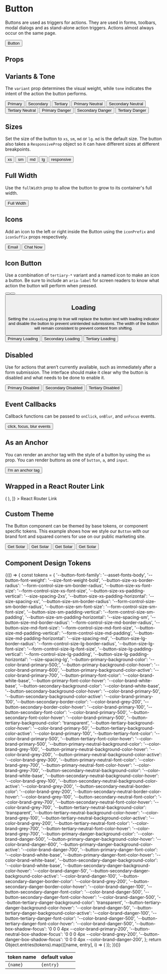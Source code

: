
<Meta title="Components/Button/Overview" component={Button} />

# Button

Buttons are used as triggers for actions.
They are used in forms, toolbars, modal dialogs and as stand-alone action triggers.
Actions almost always occur on the same page.

<Canvas isExpanded>
  <Story
    name="Default"
    parameters={{
      design: {
        type: 'figma',
        url: 'https://www.figma.com/file/k1kOsplTGXvSSMQQCzhCND/Palmetto-Design-System?type=design&node-id=4032%3A11&mode=design&t=ht1ehQlCvlWB3tJ2-1',
      },
    }}
  >
    <Button onClick={action('clicked')}>Button</Button>
  </Story>
</Canvas>

## Props

<ArgsTable of={Button} />

## Variants & Tone

The `variant` prop determines the visual weight, while `tone` indicates the intent of the action the button performs.

<Canvas withSource="open">
  <Story
    name="Variants & Tone"
    parameters={{
      design: {
        type: 'figma',
        url: 'https://www.figma.com/file/k1kOsplTGXvSSMQQCzhCND/Palmetto-Design-System?type=design&node-id=4032%3A11&mode=design&t=ht1ehQlCvlWB3tJ2-1',
      },
    }}
  >
    <Box gap="md">
      <Box gap="sm" direction="row" alignItems="flex-start">
        <Button variant="primary">Primary</Button>
        <Button variant="secondary">Secondary</Button>
        <Button variant="tertiary">Tertiary</Button>
      </Box>
      <Box gap="sm" direction="row" alignItems="flex-start">
        <Button variant="primary" tone="neutral">
          Primary Neutral
        </Button>
        <Button variant="secondary" tone="neutral">
          Secondary Neutral
        </Button>
        <Button variant="tertiary" tone="neutral">
          Tertiary Neutral
        </Button>
      </Box>
      <Box gap="sm" direction="row" alignItems="flex-start">
        <Button variant="primary" tone="danger">
          Primary Danger
        </Button>
        <Button variant="secondary" tone="danger">
          Secondary Danger
        </Button>
        <Button variant="tertiary" tone="danger">
          Tertiary Danger
        </Button>
      </Box>
    </Box>
  </Story>
</Canvas>

## Sizes

Set the size of the button to `xs`, `sm`, `md` or `lg`. `md` is the default size. The button also takes a `ResponsiveProp` object
so it can have different sizes at different breakpoints.

<Canvas withSource="open">
  <Story
    name="Size"
    parameters={{
      design: {
        type: 'figma',
        url: 'https://www.figma.com/file/k1kOsplTGXvSSMQQCzhCND/Palmetto-Design-System?type=design&node-id=4032%3A11&mode=design&t=ht1ehQlCvlWB3tJ2-1',
      },
    }}
  >
    <Box gap="sm" direction="row" alignItems="flex-start">
      <Button size="xs" tone="neutral">
        xs
      </Button>
      <Button size="sm" tone="neutral">
        sm
      </Button>
      <Button size="md" tone="neutral">
        md
      </Button>
      <Button size="lg" tone="neutral">
        lg
      </Button>
      <Button
        size={{
          base: 'xs',
          tablet: 'sm',
          desktop: 'md',
          hd: 'lg',
        }}
        variant="primary"
        tone="neutral"
      >
        responsive
      </Button>
    </Box>
  </Story>
</Canvas>

## Full Width

Use the `fullWidth` prop to allow the button to grow to its container's full width.

<Canvas withSource="open">
  <Story name="Full Width">
    <Button variant="primary" tone="neutral" fullWidth>
      Full Width
    </Button>
  </Story>
</Canvas>

## Icons

Add an icon to the left or right inside the Button using the `iconPrefix` and `iconSuffix` props respectively.

<Canvas withSource="open">
  <Story name="With Icons">
    <Box direction="row" gap="xs">
      <Button variant="primary" tone="neutral" iconPrefix="mail">
        Email
      </Button>
      <Button variant="secondary" tone="neutral" iconSuffix="chat">
        Chat Now
      </Button>
    </Box>
  </Story>
</Canvas>

## Icon Button

Use a combination of `tertiary-*` variant and a named icon to make an icon a button. Be sure to include an `aria-label` for screen readers to know what action the button will perform when pressed.

<Canvas withSource="open">
  <Story name="Icon Button">
    <Button variant="tertiary" iconPrefix="add" aria-label="add" />
    <Button
      variant="tertiary"
      tone="neutral"
      iconPrefix="dots"
      aria-label="open menu"
    />
    <Button
      variant="tertiary"
      tone="danger"
      iconPrefix="trash"
      aria-label="remove"
    />
  </Story>
</Canvas>

## Loading

Setting the `isLoading` prop to true will replace the button text with loading indicator and disable the button to prevent unintended submissions.
The width of the button will remain consistent to prevent content from shifting.

<Canvas withSource="open">
  <Story name="Loading">
    <Box direction="row" gap="sm">
      <Button isLoading>Primary Loading</Button>
      <Button variant="secondary" isLoading>
        Secondary Loading
      </Button>
      <Button variant="tertiary" isLoading>
        Tertiary Loading
      </Button>
    </Box>
  </Story>
</Canvas>

## Disabled

Use for actions that aren’t currently available, such as immediately after a form submission.
The interface should make it clear why the button is disabled and what needs to be done to enable it.

<Canvas withSource="open">
  <Story name="Disabled">
    <Box direction="row" gap="sm">
      <Button variant="primary" tone="neutral" isDisabled>
        Primary Disabled
      </Button>
      <Button variant="secondary" tone="neutral" isDisabled>
        Secondary Disabled
      </Button>
      <Button variant="tertiary" tone="neutral" isDisabled>
        Tertiary Disabled
      </Button>
    </Box>
  </Story>
</Canvas>

## Event Callbacks

Callback functions can be passed to `onClick`, `onBlur`, and `onFocus` events.

<Canvas withSource="open">
  <Story name="Event Callbacks">
    <Button
      onBlur={action('blur')}
      onClick={action('click')}
      onFocus={action('focus')}
    >
      click, focus, blur events
    </Button>
  </Story>
</Canvas>

## As an Anchor

You can render an anchor tag with the style of a button by using the `as` prop. You
can render buttons as one of `button`, `a`, and `input`.

<Canvas>
  <Story name="As an Anchor">
    <Button as="a" href="https://ux.palmetto.com" target="_blank">
      I'm an anchor tag
    </Button>
  </Story>
</Canvas>

## Wrapped in a React Router Link

<Canvas>
  <Story
    name="React Router Link"
    decorators={[
      Story => (
        <BrowserRouter>
          <Story />
        </BrowserRouter>
      ),
    ]}
  >
    <Link to="/" as="a" component={Button}>
      React Router Link
    </Link>
    <Box margin="md 0 0 0">
      <Alert
        hasIcon
        message="NOTE: this link will not work in storybook but the code example is correct if used in a React application with react-router-dom."
        variant="warning"
      />
    </Box>
  </Story>
</Canvas>

## Custom Theme

The Button component can be themed by base tokens, or component specific tokens. This example shows how we style our `Button` with our brand font and squared corners for use on our public marketing site.

<Canvas>
  <Story name="With Custom Theme">
    <Box
      gap="sm"
      direction="row"
      alignItems="flex-start"
      style={{
        '--button-font-family': 'var(--asset-fonts-brand)',
        '--button-font-weight': 'var(--size-font-weight-bold)',
        '--button-size-xs-border-radius': '0',
        '--button-size-sm-border-radius': '0',
        '--button-size-md-border-radius': '0',
        '--button-size-lg-border-radius': '0',
      }}
    >
      <Button variant="primary" size="xs">
        Get Solar
      </Button>
      <Button variant="primary" size="sm">
        Get Solar
      </Button>
      <Button variant="primary" size="md">
        Get Solar
      </Button>
      <Button variant="primary" size="lg">
        Get Solar
      </Button>
    </Box>
  </Story>
</Canvas>

## Component Design Tokens

<table>
  <thead>
    <tr>
      <th>token name</th>
      <th>default value</th>
    </tr>
  </thead>
  <tbody>
    {(() => {
      const tokens = {
        '--button-font-family': '--asset-fonts-body',
        '--button-font-weight': '--size-font-weight-bold',
        '--button-size-xs-border-radius':
          '--form-control-size-sm-border-radius',
        '--button-size-xs-font-size': '--form-control-size-xs-font-size',
        '--button-size-xs-padding-vertical': '--size-spacing-2xs',
        '--button-size-xs-padding-horizontal': '--size-spacing-xs',
        '--button-size-sm-border-radius':
          '--form-control-size-sm-border-radius',
        '--button-size-sm-font-size': '--form-control-size-sm-font-size',
        '--button-size-sm-padding-vertical': '--form-control-size-sm-padding',
        '--button-size-sm-padding-horizontal': '--size-spacing-sm',
        '--button-size-md-border-radius':
          '--form-control-size-md-border-radius',
        '--button-size-md-font-size': '--form-control-size-md-font-size',
        '--button-size-md-padding-vertical': '--form-control-size-md-padding',
        '--button-size-md-padding-horizontal': '--size-spacing-md',
        '--button-size-lg-border-radius':
          '--form-control-size-lg-border-radius',
        '--button-size-lg-font-size': '--form-control-size-lg-font-size',
        '--button-size-lg-padding-vertical': '--form-control-size-lg-padding',
        '--button-size-lg-padding-horizontal': '--size-spacing-lg',
        '--button-primary-background-color': '--color-brand-primary-500;',
        '--button-primary-background-color-hover': '--color-brand-primary-600',
        '--button-primary-background-color-active': '--color-brand-primary-700',
        '--button-primary-font-color': '--color-brand-white-base',
        '--button-primary-font-color-hover': '--color-brand-white-base',
        '--button-secondary-background-color': '--color-brand-white-base',
        '--button-secondary-background-color-hover': '--color-brand-primary-50',
        '--button-secondary-background-color-active':
          '--color-brand-primary-100',
        '--button-secondary-border-color': '--color-brand-grey-200',
        '--button-secondary-border-color-hover': '--color-brand-primary-100',
        '--button-secondary-font-color': '--color-brand-primary-500',
        '--button-secondary-font-color-hover': '--color-brand-primary-500',
        '--button-tertiary-background-color': 'transparent',
        '--button-tertiary-background-color-hover': '--color-brand-primary-50',
        '--button-tertiary-background-color-active':
          '--color-brand-primary-100',
        '--button-tertiary-font-color': '--color-brand-primary-500',
        '--button-tertiary-font-color-hover': '--color-brand-primary-500',
        '--button-primary-neutral-background-color': '--color-brand-grey-100',
        '--button-primary-neutral-background-color-hover':
          '--color-brand-grey-200',
        '--button-primary-neutral-background-color-active':
          '--color-brand-grey-300',
        '--button-primary-neutral-font-color': '--color-brand-grey-700',
        '--button-primary-neutral-font-color-hover': '--color-brand-grey-700',
        '--button-secondary-neutral-background-color':
          '--color-brand-white-base',
        '--button-secondary-neutral-background-color-hover':
          '--color-brand-grey-100',
        '--button-secondary-neutral-background-color-active':
          '--color-brand-grey-200',
        '--button-secondary-neutral-border-color': '--color-brand-grey-200',
        '--button-secondary-neutral-border-color-hover':
          '--color-brand-grey-100',
        '--button-secondary-neutral-font-color': '--color-brand-grey-700',
        '--button-secondary-neutral-font-color-hover': '--color-brand-grey-700',
        '--button-tertiary-neutral-background-color': 'transparent',
        '--button-tertiary-neutral-background-color-hover':
          '--color-brand-grey-100',
        '--button-tertiary-neutral-background-color-active':
          '--color-brand-grey-200',
        '--button-tertiary-neutral-font-color': '--color-brand-grey-700',
        '--button-tertiary-neutral-font-color-hover': '--color-brand-grey-700',
        '--button-primary-danger-background-color': '--color-brand-danger-500',
        '--button-primary-danger-background-color-hover':
          '--color-brand-danger-600',
        '--button-primary-danger-background-color-active':
          '--color-brand-danger-700',
        '--button-primary-danger-font-color': '--color-brand-white-base',
        '--button-primary-danger-font-color-hover': '--color-brand-white-base',
        '--button-secondary-danger-background-color':
          '--color-brand-white-base',
        '--button-secondary-danger-background-color-hover':
          '--color-brand-danger-50',
        '--button-secondary-danger-background-color-active':
          '--color-brand-danger-100',
        '--button-secondary-danger-border-color': '--color-brand-grey-200',
        '--button-secondary-danger-border-color-hover':
          '--color-brand-danger-100',
        '--button-secondary-danger-font-color': '--color-brand-danger-500',
        '--button-secondary-danger-font-color-hover':
          '--color-brand-danger-500',
        '--button-tertiary-danger-background-color': 'transparent',
        '--button-tertiary-danger-background-color-hover':
          '--color-brand-danger-50',
        '--button-tertiary-danger-background-color-active':
          '--color-brand-danger-100',
        '--button-tertiary-danger-font-color': '--color-brand-danger-500',
        '--button-tertiary-danger-font-color-hover': '--color-brand-danger-500',
        '--button-box-shadow-focus': '0 0 0 4px --color-brand-primary-200',
        '--button-neutral-box-shadow-focus': '0 0 0 4px --color-brand-grey-200',
        '--button-danger-box-shadow-focus':
          '0 0 0 4px --color-brand-danger-200',
      };
      return Object.entries(tokens).map(([name, entry], i) => (
        <tr key={i}>
          <td>
            <code>{name}</code>
          </td>
          <td>
            <code>{entry}</code>
          </td>
        </tr>
      ));
    })()}
  </tbody>
</table>

